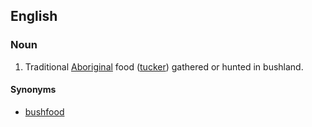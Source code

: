 ==English==

===Noun===
{{en-noun|sg=[[bush]] [[tucker]]|-}}

# Traditional [[Aboriginal]] food ([[tucker]]) gathered or hunted in bushland.

====Synonyms====
*[[bushfood]]